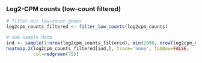 ### Log2-CPM counts (low-count filtered)

```r
# filter out low-count genes 
log2cpm_counts_filtered <- filter_low_counts(log2cpm_counts)

# sub-sample data
ind <- sample(1:nrow(log2cpm_counts_filtered), min(2000, nrow(log2cpm_counts_filtered)))
heatmap.2(log2cpm_counts_filtered[ind,], trace='none', labRow=FALSE,
          col=redgreen(75))
```
